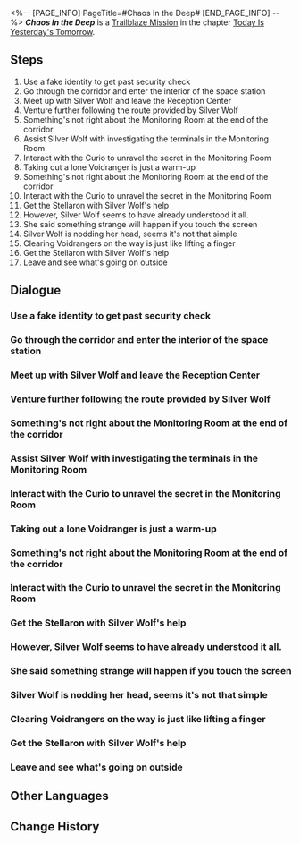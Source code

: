 <%-- [PAGE_INFO]
PageTitle=#Chaos In the Deep#
[END_PAGE_INFO] --%>
{{Stub|Dialogue.}}
{{Mission Infobox
|id            = 1000101
|title         = 
|image         = Mission Chaos In the Deep.png{{subst:void|<!--$UPLOAD:<<SpriteOutput/Chronicle/1000101.png>-<Mission Chaos In the Deep.png>-<Fate's Atlas Images>>-->}}
|type          = Trailblaze
|event_name    = 
|chapter       = Today Is Yesterday's Tomorrow
|requirements  = 
|summary       = The woman sauntering elegantly across the invasion site is a mystery. She mocks the victims, while also ruthlessly eliminating their oppressors.<br />Over their comms, the mysterious helper reveals that the two seem to have some sort of agenda.<br />They are fully aware that they are not the protagonists of this story.<br />Now that everything is ready, it is time to awaken and embark on your journey.
|characters    = Trailblazer
|startLocation = [[Herta Space Station]] - [[Base Zone]]
|world         = Herta Space Station
|area          = Base Zone
|prev          = 
|next          = Eye of the Storm
|rewards       = Trailblaze EXP*600; Credit*5,000
}}
'''''Chaos In the Deep''''' is a [[Trailblaze Mission]] in the chapter [[Today Is Yesterday's Tomorrow]].

==Steps==
# Use a fake identity to get past security check
# Go through the corridor and enter the interior of the space station
# Meet up with Silver Wolf and leave the Reception Center
# Venture further following the route provided by Silver Wolf
# Something's not right about the Monitoring Room at the end of the corridor
# Assist Silver Wolf with investigating the terminals in the Monitoring Room
# Interact with the Curio to unravel the secret in the Monitoring Room
# Taking out a lone Voidranger is just a warm-up
# Something's not right about the Monitoring Room at the end of the corridor
# Interact with the Curio to unravel the secret in the Monitoring Room
# Get the Stellaron with Silver Wolf's help
# However, Silver Wolf seems to have already understood it all.
# She said something strange will happen if you touch the screen
# Silver Wolf is nodding her head, seems it's not that simple
# Clearing Voidrangers on the way is just like lifting a finger
# Get the Stellaron with Silver Wolf's help
# Leave and see what's going on outside

<!--
==Gameplay Notes==

--><!--
==Trial Character==

-->
==Dialogue==
{{Stub Dialogue}}

===Use a fake identity to get past security check===
{{Mission Description|type=trailblaze|location=Base Zone|The woman sauntering elegantly across the invasion site is a mystery. She mocks the victims, while also ruthlessly eliminating their oppressors.<br /> Over their comms, the mysterious helper revealed that the two seem to have some sort of agenda.<br />Is their presence a sign of more chaos to come? Or is it the start of a new story?}}
{{Dialogue Start}}
:{{tx}}
{{Dialogue End}}

===Go through the corridor and enter the interior of the space station===
{{Dialogue Start}}
:{{tx}}
{{Dialogue End}}

===Meet up with Silver Wolf and leave the Reception Center===
{{Mission Description|type=trailblaze|location=Base Zone|update|The woman's helper emerges from the darkness and steps forward. This young-looking girl seems to have found the information she was looking for in the space station's database.<br />The target is the room in the depths of the corridor.<br />"Is that where the Stellaron is?" "It can tell us where the Stellaron is."}}
{{Dialogue Start}}
:{{tx}}
{{Dialogue End}}

===Venture further following the route provided by Silver Wolf===
{{Dialogue Start}}
:{{tx}}
{{Dialogue End}}

===Something's not right about the Monitoring Room at the end of the corridor===
{{Dialogue Start}}
:{{tx}}
{{Dialogue End}}

===Assist Silver Wolf with investigating the terminals in the Monitoring Room===
{{Mission Description|type=trailblaze|location=Base Zone|update|The two arrive at the Monitoring Room to find a maze left by the absent space station's owner.<br />"Using a Curio to hide another Curio sounds like something she would do."<br />But oftentimes, knowing the way does not equate to knowing how it ends.}}
{{Dialogue Start}}
:{{tx}}
{{Dialogue End}}

===Interact with the Curio to unravel the secret in the Monitoring Room===
{{Dialogue Start}}
:{{tx}}
{{Dialogue End}}

===Taking out a lone Voidranger is just a warm-up===
{{Mission Description|type=trailblaze|location=Base Zone|update|The woman sauntering elegantly across the invasion site is a mystery. She mocks the victims, while also ruthlessly eliminating their oppressors.<br /> Over their comms, the mysterious helper revealed that the two seem to have some sort of agenda.<br />Is their presence a sign of more chaos to come? Or is it the start of a new story?}}
{{Dialogue Start}}
:{{tx}}
{{Dialogue End}}

===Something's not right about the Monitoring Room at the end of the corridor===
{{Mission Description|type=trailblaze|location=Base Zone|update|The woman's helper emerges from the darkness and steps forward. This young-looking girl seems to have found the information she was looking for in the space station's database.<br />The target is the room in the depths of the corridor.<br />"Is that where the Stellaron is?" "It can tell us where the Stellaron is."}}
{{Dialogue Start}}
:{{tx}}
{{Dialogue End}}

===Interact with the Curio to unravel the secret in the Monitoring Room===
{{Mission Description|type=trailblaze|location=Base Zone|update|The two arrive at the Monitoring Room to find a maze left by the absent space station's owner.<br />"Using a Curio to hide another Curio sounds like something she would do."<br />But oftentimes, knowing the way does not equate to knowing how it ends.}}
{{Dialogue Start}}
:{{tx}}
{{Dialogue End}}

===Get the Stellaron with Silver Wolf's help===
{{Mission Description|type=trailblaze|location=Base Zone|update|In the end, the woman slowly reaches out her hand toward the Stellaron.<br />She is well aware she is not the protagonist of this story.<br />Well then, the preparations have been made. It's time to wake up and set off on your journey.}}
{{Dialogue Start}}
:{{tx}}
{{Dialogue End}}

===However, Silver Wolf seems to have already understood it all.===
{{Mission Description|type=trailblaze|location=Base Zone|update|The two arrive at the Monitoring Room to find a maze left by the absent space station's owner.<br />"Using a Curio to hide another Curio sounds like something she would do."<br />But oftentimes, knowing the way does not equate to knowing how it ends.}}
{{Dialogue Start}}
:{{tx}}
{{Dialogue End}}

===She said something strange will happen if you touch the screen===
{{Dialogue Start}}
:{{tx}}
{{Dialogue End}}

===Silver Wolf is nodding her head, seems it's not that simple===
{{Dialogue Start}}
:{{tx}}
{{Dialogue End}}

===Clearing Voidrangers on the way is just like lifting a finger===
{{Mission Description|type=trailblaze|location=Base Zone|update|The woman's helper emerges from the darkness and steps forward. This young-looking girl seems to have found the information she was looking for in the space station's database.<br />The target is the room in the depths of the corridor.<br />"Is that where the Stellaron is?" "It can tell us where the Stellaron is."}}
{{Dialogue Start}}
:{{tx}}
{{Dialogue End}}

===Get the Stellaron with Silver Wolf's help===
{{Mission Description|type=trailblaze|location=Base Zone|update|In the end, the woman slowly reaches out her hand toward the Stellaron.<br />She is well aware she is not the protagonist of this story.<br />Well then, the preparations have been made. It's time to wake up and set off on your journey.}}
{{Dialogue Start}}
:{{tx}}
{{Dialogue End}}

===Leave and see what's going on outside===
{{Mission Description|type=trailblaze|location=Storage Zone|update|You move your gaze away from the unfamiliar ceiling and look at the variety of Curios around you. A woman's voice echoes in your head but you're in no position to confirm whether you can clearly remember it.<br />"When you have a chance to make a choice, make one that you know you won't regret..."<br />You decide to first listen to March 7th and Dan Heng, who had just left. At least they don't look like bad people.<br />Alright, now that there are companions, it's time to leave this place.}}
{{Dialogue Start}}
:{{tx}}
{{Dialogue End}}

==Other Languages==
{{Other Languages
|en   = Chaos In the Deep
|zhs  = 混乱行至深处
|zht  = 混亂行至深處
|ja   = 混乱は奥底に至る
|ko   = 깊은 곳에 이른 혼란
|es   = Caos en la profundidad
|fr   = Chaos dans les profondeurs
|ru   = Хаос глубин
|th   = อลวนสุดห้วงลึก
|vi   = Đi Đến Nơi Tận Cùng
|de   = Chaos der Tiefe
|id   = Kekacauan Mengakar
|pt   = Caos nas Profundezas
}}

==Change History==
{{Change History|1.0}}
